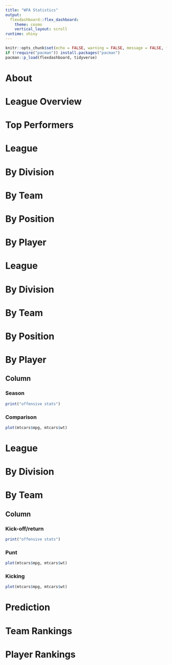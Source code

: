 ```yaml
---
title: "WFA Statistics"
output:
  flexdashboard::flex_dashboard:
    theme: cosmo
    vertical_layout: scroll
runtime: shiny
---
```


```r
knitr::opts_chunk$set(echo = FALSE, warning = FALSE, message = FALSE, fig.align = 'center')
if (!require("pacman")) install.packages("pacman")
pacman::p_load(flexdashboard, tidyverse)
```



<!-- vertical_layout: fill -->
<!-- logo: www/tractor_resized.png -->
<!-- favicon: www/tractor_resized.png -->
<!-- social: menu -->
<!-- css: styles.css -->


About {data-navmenu="Home"}
=====================================

League Overview {data-navmenu="Home"}
=====================================

Top Performers {data-navmenu="Home"}
=====================================


<!-- OFFENSE -->

League {data-navmenu="Offense"}
=====================================

By Division {data-navmenu="Offense"}
=====================================

By Team {data-navmenu="Offense"}
=====================================

By Position {data-navmenu="Offense"}
=====================================

By Player {data-navmenu="Offense"}
=====================================


<!--  DEFENSE -->

League {data-navmenu="Defense"}
=====================================

By Division {data-navmenu="Defense"}
=====================================

By Team {data-navmenu="Defense"}
=====================================

By Position {data-navmenu="Defense"}
=====================================

By Player {data-navmenu="Defense"}
=====================================

Column {.tabset}
-------------------------------------

### Season 

```r
print("offensive stats")
```


### Comparison

```r
plot(mtcars$mpg, mtcars$wt)
```




League {data-navmenu="Special Teams"}
=====================================

By Division {data-navmenu="Special Teams"}
=====================================

By Team {data-navmenu="Special Teams"}
=====================================

Column {.tabset}
-------------------------------------

### Kick-off/return

```r
print("offensive stats")
```


### Punt

```r
plot(mtcars$mpg, mtcars$wt)
```

### Kicking

```r
plot(mtcars$mpg, mtcars$wt)
```




Prediction {data-navmenu="Analytics"}
=====================================

Team Rankings {data-navmenu="Analytics"}
=====================================

Player Rankings {data-navmenu="Analytics"}
=====================================



